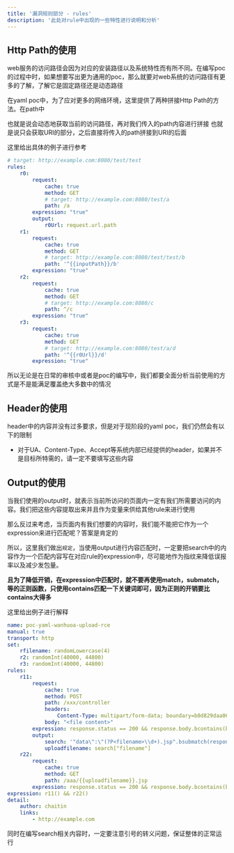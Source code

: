 ```yaml
---
title: '漏洞规则部分 - rules'
description: '此处对rule中出现的一些特性进行说明和分析'
---
```


## Http Path的使用

web服务的访问路径会因为对应的安装路径以及系统特性而有所不同。在编写poc的过程中时，如果想要写出更为通用的poc，那么就要对web系统的访问路径有更多的了解，了解它是固定路径还是动态路径

在yaml poc中，为了应对更多的网络环境，这里提供了两种拼接Http Path的方法。在path中

<AccordionGroup>
  <Accordion title="如果以 / 开头，取的传入 url 的 dir path 拼接的">
    也就是说会动态地获取当前的访问路径，再对我们传入的path内容进行拼接
  </Accordion>

  <Accordion title="如果以^开头，取 path 作为请求路径">
    也就是说只会获取URI的部分，之后直接将传入的path拼接到URI的后面
  </Accordion>
</AccordionGroup>

这里给出具体的例子进行参考

```yaml
# target: http://example.com:8080/test/test
rules:
    r0:
        request:
            cache: true
            method: GET
            # target: http://example.com:8080/test/a
            path: /a
        expression: "true"
        output:
            r0Url: request.url.path
    r1:
        request:
            cache: true
            method: GET
            # target: http://example.com:8080/test/test/b
            path: '^{{inputPath}}/b'
        expression: "true"
    r2:
        request:
            cache: true
            method: GET
            # target: http://example.com:8080/c
            path: ^/c
        expression: "true"
    r3:
        request:
            cache: true
            method: GET
            # target: http://example.com:8080/test/a/d
            path: '^{{r0Url}}/d'
        expression: "true"
```

所以无论是在日常的审核中或者是poc的编写中，我们都要全面分析当前使用的方式是不是能满足覆盖绝大多数中的情况

## Header的使用

header中的内容并没有过多要求，但是对于现阶段的yaml poc，我们仍然会有以下的限制

- 对于UA、Content-Type、Accept等系统内部已经提供的header，如果并不是目标所特需的，请一定不要填写这些内容

## Output的使用

当我们使用的output时，就表示当前所访问的页面内一定有我们所需要访问的内容。我们把这些内容提取出来并且作为变量来供给其他rule来进行使用

那么反过来考虑，当页面内有我们想要的内容时，我们能不能把它作为一个expression来进行匹配呢？答案是肯定的

所以，这里我们做出`规定`，当使用output进行内容匹配时，一定要把search中的内容作为一个匹配内容写在对应rule的expression中，尽可能地作为指纹来降低误报率以及减少发包量。

**且为了降低开销，在expression中匹配时，就不要再使用match，submatch，等的正则函数，只使用contains匹配一下关键词即可，因为正则的开销要比contains大得多**

这里给出例子进行解释

```yaml
name: poc-yaml-wanhuoa-upload-rce
manual: true
transport: http
set:
    rfilename: randomLowercase(4)
    r2: randomInt(40000, 44800)
    r3: randomInt(40000, 44800)
rules:
    r11:
        request:
            cache: true
            method: POST
            path: /xxx/controller
            headers:
                Content-Type: multipart/form-data; boundary=b0d829daa06c13d6b3e16b0ad21d1eed
            body: "<file content>"
        expression: response.status == 200 && response.body.bcontains(b"success") && response.body.bcontains(b'data":"')
        output:
            search: '"data\":\"(?P<filename>\\d+).jsp".bsubmatch(response.body)'
            uploadfilename: search["filename"]
    r22:
        request:
            cache: true
            method: GET
            path: /aaa/{{uploadfilename}}.jsp
        expression: response.status == 200 && response.body.bcontains(bytes(string(r2 * r3)))
expression: r11() && r22()
detail:
    author: chaitin
    links:
        - http://example.com
```

<Warning>同时在编写search相关内容时，一定要注意引号的转义问题，保证整体的正常运行</Warning>

